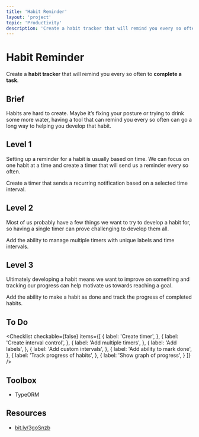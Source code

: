 ```yaml
---
title: 'Habit Reminder'
layout: 'project'
topic: 'Productivity'
description: 'Create a habit tracker that will remind you every so often to complete a task.'
---
```



<ProjectHeader>

# Habit Reminder

Create a <strong className="color-blue">habit tracker</strong> that will remind you every so often to <strong className="color-purple">complete a task</strong>.

</ProjectHeader>

<ProjectContent>

## Brief

Habits are hard to create. Maybe it’s fixing your posture or trying to drink some more water, having a tool that can remind you every so often can go a long way to helping you develop that habit.

## Level 1

Setting up a reminder for a habit is usually based on time. We can focus on one habit at a time and create a timer that will send us a reminder every so often.

Create a timer that sends a recurring notification based on a selected time interval.

<LoginRequired>

## Level 2

Most of us probably have a few things we want to try to develop a habit for, so having a single timer can prove challenging to develop them all.

Add the ability to manage multiple timers with unique labels and time intervals.

## Level 3

Ultimately developing a habit means we want to improve on something and tracking our progress can help motivate us towards reaching a goal.

Add the ability to make a habit as done and track the progress of completed habits.

</LoginRequired>

</ProjectContent>

<ProjectSidebar>

## To Do

<Checklist checkable={false} items={[
  {
    label: 'Create timer',
  },
  {
    label: 'Create interval control',
  },
  {
    label: 'Add multiple timers',
  },
  {
    label: 'Add labels',
  },
  {
    label: 'Add custom intervals',
  },
  {
    label: 'Add ability to mark done',
  },
  {
    label: 'Track progress of habits',
  },
  {
    label: 'Show graph of progress',
  }
]} />

## Toolbox
- TypeORM

## Resources
- [bit.ly/3goSnzb](https://bit.ly/3goSnzb)

</ProjectSidebar>